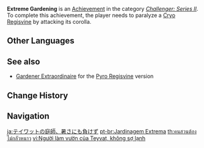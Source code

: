 {{Achievement Infobox
|title        = 
|id           = 82058
|order id     = 2058
|category     = Challenger: Series II
|description  = Paralyze a [[Cryo Regisvine]] by attacking its corolla.
|requirements = 
|primogems    = 5
|tracking     = 
|topic        = Cryo Regisvine
}}
'''Extreme Gardening''' is an [[Achievement]] in the category ''[[Challenger: Series II]]''. To complete this achievement, the player needs to paralyze a [[Cryo Regisvine]] by attacking its corolla.
<!--
==Trivia==

==Video Guides==
{{EVT
|video1   = 
|caption1 = 
}}
-->
==Other Languages==
{{Other Languages
|en      = Extreme Gardening
|zhs     = 提瓦特的园丁，不畏严寒
|zhs_rm  = Tíwǎtè de Yuándīng, Bù Wèi Yánhán
|zht     = 提瓦特的園丁，不畏嚴寒
|zht_rm  = Tíwǎtè de Yuándīng, Bù Wèi Yánhán
|zh_tl   = Teyvat's Gardener, Not Afraid of the Cold
|ja      = テイワットの庭師、寒さにも負けず
|ja_rm   = Teiwatto no Niwashi, Sakusa ni mo Makezu
|ja_tl   = Teyvat Gardener Won't Lose Even to Coldness
|ko      = 티바트의 정원사는 추위를 두려워하지 않는다
|ko_rm   = Tibateu-ui Jeong'wonsaneun Chuwireul Duryeowohaji Anneunda
|ko_tl   = Teyvat's Gardener Not Afraid of the Cold
|es      = Jardinería bajo cero
|es_tl   = Sub-Zero Gardening
|fr      = Jardinage pro
|fr_tl   = Pro Gardening
|ru      = Экстремальное садоводство
|ru_tl   = Extreme Gardening
|th      = คนสวนต้องไม่กลัวหนาว
|th_rm   = 
|th_tl   = Gardeners Must Not Be Afraid of the Cold
|vi      = Người làm vườn của Teyvat, không sợ lạnh
|vi_tl   = Teyvat's Gardener, Not Afraid of the Cold
|de      = Coolster Gärtner von Teyvat
|de_tl   = Coolest Gardener of Teyvat
|id      = Tukang Kebun di Teyvat Tidak Boleh Takut Dingin
|id_tl   = A Gardener in Teyvat Must Not Be Afraid of the Cold
|pt      = Jardinagem Extrema
|pt_tl   = Extreme Gardening
|tr      = Bahçıvanlığın Zirvesinde
|tr_tl   = 
|it      = Giardinaggio estremo
|it_tl   = 
}}

==See also==
* [[Gardener Extraordinaire]] for the [[Pyro Regisvine]] version

==Change History==
{{Change History|1.1}}
<!--
==References==
{{Reflist}}
-->
==Navigation==
{{Achievement Navbox|Challenger: Series II}}

[[ja:テイワットの庭師、暑さにも負けず]]
[[pt-br:Jardinagem Extrema]]
[[th:คนสวนต้องไม่กลัวหนาว]]
[[vi:Người làm vườn của Teyvat, không sợ lạnh]]